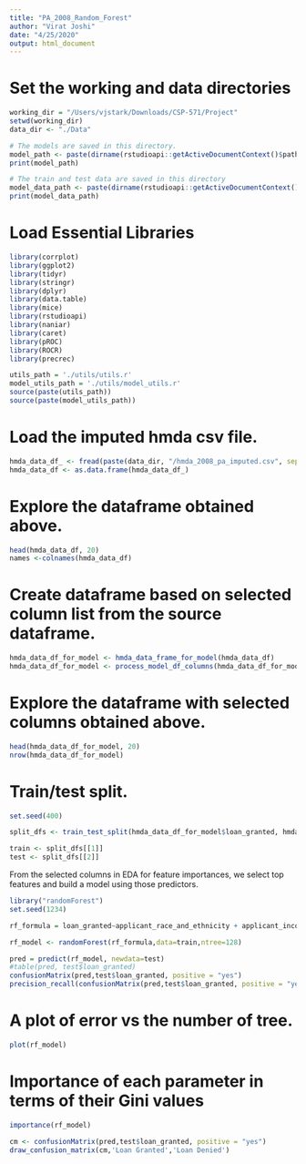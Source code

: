 ```yaml
---
title: "PA_2008_Random_Forest"
author: "Virat Joshi"
date: "4/25/2020"
output: html_document
---
```


# Set the working and data directories
```r
working_dir = "/Users/vjstark/Downloads/CSP-571/Project"
setwd(working_dir)
data_dir <- "./Data"
```

```r
# The models are saved in this directory.
model_path <- paste(dirname(rstudioapi::getActiveDocumentContext()$path), "models", sep = "/")
print(model_path)

# The train and test data are saved in this directory
model_data_path <- paste(dirname(rstudioapi::getActiveDocumentContext()$path), "data", sep = "/")
print(model_data_path)
```

# Load Essential Libraries
```r
library(corrplot)
library(ggplot2)
library(tidyr)
library(stringr)
library(dplyr)
library(data.table)
library(mice)
library(rstudioapi)    
library(naniar)
library(caret)
library(pROC)
library(ROCR)
library(precrec)

utils_path = './utils/utils.r'
model_utils_path = './utils/model_utils.r'
source(paste(utils_path))
source(paste(model_utils_path))
```


# Load the imputed hmda csv file.
```r
hmda_data_df_ <- fread(paste(data_dir, "/hmda_2008_pa_imputed.csv", sep=""))
hmda_data_df <- as.data.frame(hmda_data_df_)
```

# Explore the dataframe obtained above.
```r
head(hmda_data_df, 20)
names <-colnames(hmda_data_df)
```

# Create dataframe based on selected column list from the source dataframe.
```r
hmda_data_df_for_model <- hmda_data_frame_for_model(hmda_data_df)
hmda_data_df_for_model <- process_model_df_columns(hmda_data_df_for_model)
```


# Explore the dataframe with selected columns obtained above.
```r
head(hmda_data_df_for_model, 20)
nrow(hmda_data_df_for_model)
```

# Train/test split.
```r
set.seed(400)

split_dfs <- train_test_split(hmda_data_df_for_model$loan_granted, hmda_data_df_for_model)

train <- split_dfs[[1]]
test <- split_dfs[[2]]
```


From the selected columns in EDA for feature importances, we select top features and build a model using those predictors.
```r
library("randomForest")
set.seed(1234)

rf_formula = loan_granted~applicant_race_and_ethnicity + applicant_income_000s + loan_amount_000s + preapproval + co_applicant_present + minority_population + loan_purpose + tract_to_msamd_income + applicant_sex + property_type + owner_occupancy + agency_code + rate_spread + respondent_id

rf_model <- randomForest(rf_formula,data=train,ntree=128)
```

```r
pred = predict(rf_model, newdata=test)
#table(pred, test$loan_granted)
confusionMatrix(pred,test$loan_granted, positive = "yes")
precision_recall(confusionMatrix(pred,test$loan_granted, positive = "yes")$table)
```

# A plot of error vs the number of tree.
```r
plot(rf_model)
```

# Importance of each parameter in terms of their Gini values
```r
importance(rf_model)
```

```r
cm <- confusionMatrix(pred,test$loan_granted, positive = "yes")
draw_confusion_matrix(cm,'Loan Granted','Loan Denied')
```

